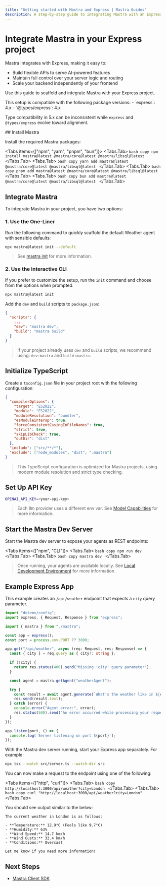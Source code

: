 ---
title: "Getting started with Mastra and Express | Mastra Guides"
description: A step-by-step guide to integrating Mastra with an Express backend.
---


# Integrate Mastra in your Express project

Mastra integrates with Express, making it easy to:

- Build flexible APIs to serve AI-powered features
- Maintain full control over your server logic and routing
- Scale your backend independently of your frontend

Use this guide to scaffold and integrate Mastra with your Express project.

<Callout type="warning">
This setup is compatible with the following package versions:
- `express`: 4.x
- `@types/express`: 4.x

Type compatibility in 5.x can be inconsistent while `express` and `@types/express` evolve toward alignment.

</Callout>

<Steps>
## Install Mastra

Install the required Mastra packages:

<Tabs items={["npm", "yarn", "pnpm", "bun"]}>
  <Tabs.Tab>
    ```bash copy
    npm install mastra@latest @mastra/core@latest @mastra/libsql@latest
    ```
  </Tabs.Tab>
  <Tabs.Tab>
    ```bash copy
    yarn add mastra@latest @mastra/core@latest @mastra/libsql@latest
    ```
  </Tabs.Tab>
  <Tabs.Tab>
    ```bash copy
    pnpm add mastra@latest @mastra/core@latest @mastra/libsql@latest
    ```
  </Tabs.Tab>
  <Tabs.Tab>
    ```bash copy
    bun add mastra@latest @mastra/core@latest @mastra/libsql@latest
    ```
  </Tabs.Tab>
</Tabs>

## Integrate Mastra

To integrate Mastra in your project, you have two options:

### 1. Use the One-Liner

Run the following command to quickly scaffold the default Weather agent with sensible defaults:

```bash copy
npx mastra@latest init --default
```

> See [mastra init](/reference/cli/init) for more information.

### 2. Use the Interactive CLI

If you prefer to customize the setup, run the `init` command and choose from the options when prompted:

```bash copy
npx mastra@latest init
```

Add the `dev` and `build` scripts to `package.json`:

```json filename="package.json"
{
  "scripts": {
    ...
    "dev": "mastra dev",
    "build": "mastra build"
  }
}
```

> If your project already uses `dev` and `build` scripts, we recommend using: `dev:mastra` and `build:mastra`.

## Initialize TypeScript

Create a `tsconfig.json` file in your project root with the following configuration:

```json filename="tsconfig.json" copy
{
  "compilerOptions": {
    "target": "ES2022",
    "module": "ES2022",
    "moduleResolution": "bundler",
    "esModuleInterop": true,
    "forceConsistentCasingInFileNames": true,
    "strict": true,
    "skipLibCheck": true,
    "outDir": "dist"
  },
  "include": ["src/**/*"],
  "exclude": ["node_modules", "dist", ".mastra"]
}
```

> This TypeScript configuration is optimized for Mastra projects, using modern module resolution and strict type checking.

## Set Up API Key

```bash filename=".env" copy
OPENAI_API_KEY=<your-api-key>
```

> Each llm provider uses a different env var. See [Model Capabilities](/docs/getting-started/model-capability) for more information.

## Start the Mastra Dev Server

Start the Mastra dev server to expose your agents as REST endpoints:

<Tabs items={["npm", "CLI"]}>
  <Tabs.Tab>
    ```bash copy
    npm run dev
    ```
  </Tabs.Tab>
  <Tabs.Tab>
    ```bash copy
    mastra dev
    ```
  </Tabs.Tab>
</Tabs>

> Once running, your agents are available locally. See [Local Development Environment](/docs/server-db/local-dev-playground) for more information.

## Example Express App

This example creates an `/api/weather` endpoint that expects a `city` query parameter.

```typescript filename="src/server.ts" showLineNumbers copy
import "dotenv/config";
import express, { Request, Response } from "express";

import { mastra } from "./mastra";

const app = express();
const port = process.env.PORT ?? 3000;

app.get("/api/weather", async (req: Request, res: Response) => {
  const { city } = req.query as { city?: string };

  if (!city) {
    return res.status(400).send("Missing 'city' query parameter");
  }

  const agent = mastra.getAgent("weatherAgent");

  try {
    const result = await agent.generate(`What's the weather like in ${city}?`);
    res.send(result.text);
  } catch (error) {
    console.error("Agent error:", error);
    res.status(500).send("An error occurred while processing your request");
  }
});

app.listen(port, () => {
  console.log(`Server listening on port ${port}`);
});
```

With the Mastra dev server running, start your Express app separately. For example:

```bash copy
npx tsx --watch src/server.ts --watch-dir src
```

You can now make a request to the endpoint using one of the following:

<Tabs items={["http", "curl"]}>
  <Tabs.Tab>
    ```bash copy
    http://localhost:3000/api/weather?city=London
    ```
  </Tabs.Tab>
  <Tabs.Tab>
    ```bash copy
    curl "http://localhost:3000/api/weather?city=London"
    ```
  </Tabs.Tab>
</Tabs>

You should see output similar to the below:

```plaintext
The current weather in London is as follows:

- **Temperature:** 12.9°C (Feels like 9.7°C)
- **Humidity:** 63%
- **Wind Speed:** 14.7 km/h
- **Wind Gusts:** 32.4 km/h
- **Conditions:** Overcast

Let me know if you need more information!
```

</Steps>

## Next Steps

- [Mastra Client SDK](/docs/deployment/client)
